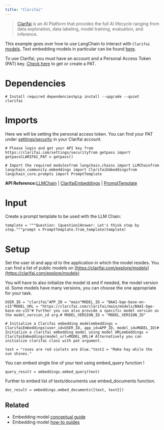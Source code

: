 ```yaml
---
title: "Clarifai"
---
```


> [Clarifai](https://www.clarifai.com/) is an AI Platform that provides the full AI lifecycle ranging from data exploration, data labeling, model training, evaluation, and inference.

This example goes over how to use LangChain to interact with `Clarifai` [models](https://clarifai.com/explore/models). Text embedding models in particular can be found [here](https://clarifai.com/explore/models?page=1\&perPage=24\&filterData=%5B%7B%22field%22%3A%22model_type_id%22%2C%22value%22%3A%5B%22text-embedder%22%5D%7D%5D).

To use Clarifai, you must have an account and a Personal Access Token (PAT) key. [Check here](https://clarifai.com/settings/security) to get or create a PAT.

# Dependencies

```
# Install required dependencies%pip install --upgrade --quiet  clarifai
```

# Imports

Here we will be setting the personal access token. You can find your PAT under [settings/security](https://clarifai.com/settings/security) in your Clarifai account.

```
# Please login and get your API key from  https://clarifai.com/settings/securityfrom getpass import getpassCLARIFAI_PAT = getpass()
```

```
# Import the required modulesfrom langchain.chains import LLMChainfrom langchain_community.embeddings import ClarifaiEmbeddingsfrom langchain_core.prompts import PromptTemplate
```

**API Reference:**[LLMChain](https://python.langchain.com/api_reference/langchain/chains/langchain.chains.llm.LLMChain.html) | [ClarifaiEmbeddings](https://python.langchain.com/api_reference/community/embeddings/langchain_community.embeddings.clarifai.ClarifaiEmbeddings.html) | [PromptTemplate](https://python.langchain.com/api_reference/core/prompts/langchain_core.prompts.prompt.PromptTemplate.html)

# Input

Create a prompt template to be used with the LLM Chain:

```
template = """Question: {question}Answer: Let's think step by step."""prompt = PromptTemplate.from_template(template)
```

# Setup

Set the user id and app id to the application in which the model resides. You can find a list of public models on [https://clarifai.com/explore/models](https://clarifai.com/explore/models)

You will have to also initialize the model id and if needed, the model version id. Some models have many versions, you can choose the one appropriate for your task.

```
USER_ID = "clarifai"APP_ID = "main"MODEL_ID = "BAAI-bge-base-en-v15"MODEL_URL = "https://clarifai.com/clarifai/main/models/BAAI-bge-base-en-v15"# Further you can also provide a specific model version as the model_version_id arg.# MODEL_VERSION_ID = "MODEL_VERSION_ID"
```

```
# Initialize a Clarifai embedding modelembeddings = ClarifaiEmbeddings(user_id=USER_ID, app_id=APP_ID, model_id=MODEL_ID)# Initialize a clarifai embedding model using model URLembeddings = ClarifaiEmbeddings(model_url=MODEL_URL)# Alternatively you can initialize clarifai class with pat argument.
```

```
text = "roses are red violets are blue."text2 = "Make hay while the sun shines."
```

You can embed single line of your text using embed\_query function !

```
query_result = embeddings.embed_query(text)
```

Further to embed list of texts/documents use embed\_documents function.

```
doc_result = embeddings.embed_documents([text, text2])
```

## Related

* Embedding model [conceptual guide](/src/oss/concepts/embedding_models)
* Embedding model [how-to guides](/src/oss/how_to/#embedding-models)
